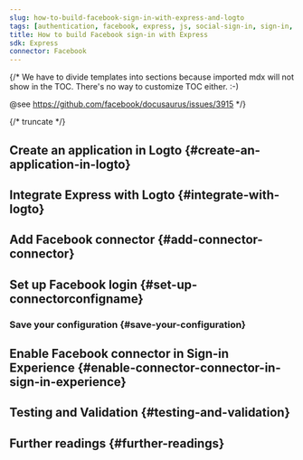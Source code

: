 ```yaml
---
slug: how-to-build-facebook-sign-in-with-express-and-logto
tags: [authentication, facebook, express, js, social-sign-in, sign-in, login]
title: How to build Facebook sign-in with Express
sdk: Express
connector: Facebook
---
```


{/*
  We have to divide templates into sections because imported mdx will not show in the TOC.
  There's no way to customize TOC either. :-)

  @see https://github.com/facebook/docusaurus/issues/3915
*/}




{/* truncate */}

<Intro connector={connector} sdk="Express" link="https://expressjs.com" />

## Create an application in Logto \{#create-an-application-in-logto}

<CreateApplication type="Traditional web" framework="Express" />

## Integrate Express with Logto \{#integrate-with-logto}

<FrameworkGuide />

## Add Facebook connector \{#add-connector-connector}

<AddSocialConnector connector={connector} framework="Express" />

## Set up Facebook login \{#set-up-connectorconfigname}

<ConnectorGuide />

### Save your configuration \{#save-your-configuration}

<SaveYourConfiguration connector={connector} />

## Enable Facebook connector in Sign-in Experience \{#enable-connector-connector-in-sign-in-experience}

<EnableSocialConnector connector={connector} />

## Testing and Validation \{#testing-and-validation}

<TestingAndValidation connector={connector} sdk="Express" />

## Further readings \{#further-readings}

<FurtherReadings />
